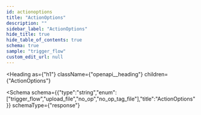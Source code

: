 ```yaml
---
id: actionoptions
title: "ActionOptions"
description: ""
sidebar_label: "ActionOptions"
hide_title: true
hide_table_of_contents: true
schema: true
sample: "trigger_flow"
custom_edit_url: null
---
```



<Heading
  as={"h1"}
  className={"openapi__heading"}
  children={"ActionOptions"}
>
</Heading>





<Schema
  schema={{"type":"string","enum":["trigger_flow","upload_file","no_op","no_op_tag_file"],"title":"ActionOptions"}}
  schemaType={"response"}
>
  
</Schema>
            